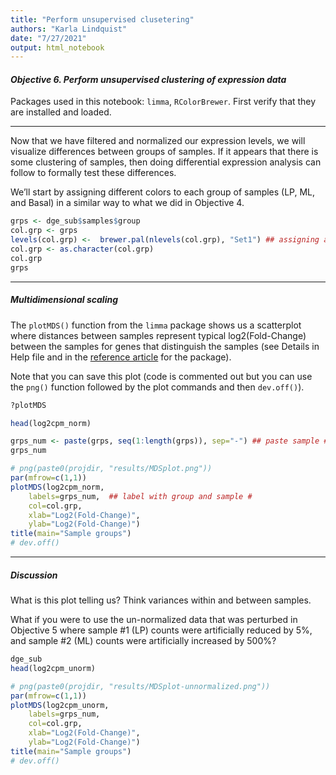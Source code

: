 ```yaml
---
title: "Perform unsupervised clusetering" 
authors: "Karla Lindquist"
date: "7/27/2021"
output: html_notebook
---
```


#### *Objective 6. Perform unsupervised clustering of expression data*

Packages used in this notebook: `limma`, `RColorBrewer`. First verify that they are installed and loaded.

------------------------------------------------------------------------

Now that we have filtered and normalized our expression levels, we will visualize differences between groups of samples. If it appears that there is some clustering of samples, then doing differential expression analysis can follow to formally test these differences.

We'll start by assigning different colors to each group of samples (LP, ML, and Basal) in a similar way to what we did in Objective 4.

```r
grps <- dge_sub$samples$group
col.grp <- grps
levels(col.grp) <-  brewer.pal(nlevels(col.grp), "Set1") ## assigning a color to each sample group using nlevels(col.grp)
col.grp <- as.character(col.grp)
col.grp 
grps
```

------------------------------------------------------------------------

##### Multidimensional scaling

The `plotMDS()` function from the `limma` package shows us a scatterplot where distances between samples represent typical log2(Fold-Change) between the samples for genes that distinguish the samples (see Details in Help file and in the [reference article](https://pubmed.ncbi.nlm.nih.gov/25605792/) for the package).

Note that you can save this plot (code is commented out but you can use the `png()` function followed by the plot commands and then `dev.off()`).

```r
?plotMDS

head(log2cpm_norm)

grps_num <- paste(grps, seq(1:length(grps)), sep="-") ## paste sample # next to group label
grps_num

# png(paste0(projdir, "results/MDSplot.png"))
par(mfrow=c(1,1))
plotMDS(log2cpm_norm, 
    labels=grps_num,  ## label with group and sample #
    col=col.grp,
    xlab="Log2(Fold-Change)",
    ylab="Log2(Fold-Change)")
title(main="Sample groups")
# dev.off()
```

------------------------------------------------------------------------

##### **Discussion**

What is this plot telling us? Think variances within and between samples.

What if you were to use the un-normalized data that was perturbed in Objective 5 where sample \#1 (LP) counts were artificially reduced by 5%, and sample \#2 (ML) counts were artificially increased by 500%?

```r
dge_sub
head(log2cpm_unorm)

# png(paste0(projdir, "results/MDSplot-unnormalized.png"))
par(mfrow=c(1,1))
plotMDS(log2cpm_unorm, 
    labels=grps_num, 
    col=col.grp,
    xlab="Log2(Fold-Change)",
    ylab="Log2(Fold-Change)")
title(main="Sample groups")
# dev.off()
```
